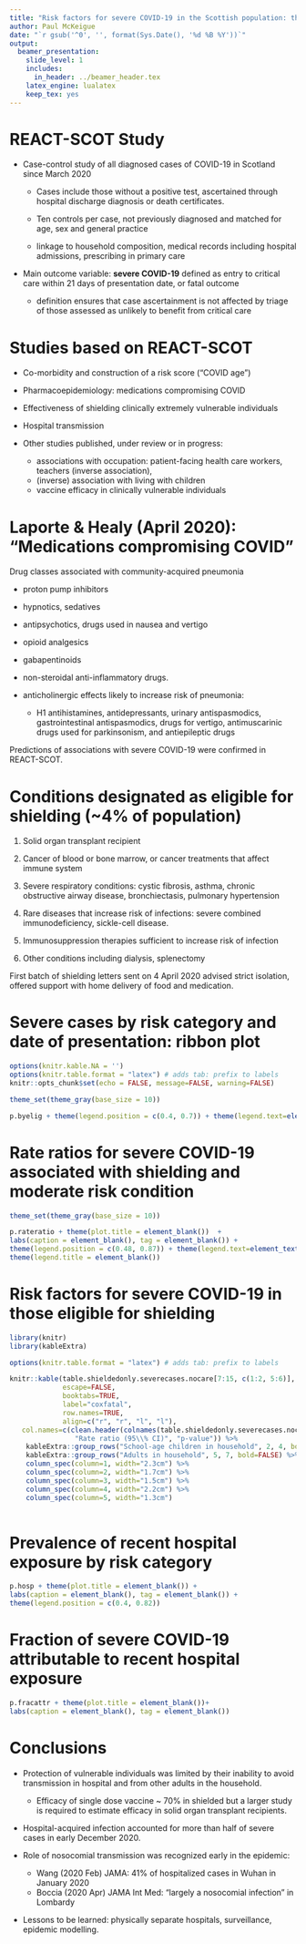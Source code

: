 ```yaml
---
title: "Risk factors for severe COVID-19 in the Scottish population: the REACT-SCOT Study"
author: Paul McKeigue 
date: "`r gsub('^0', '', format(Sys.Date(), '%d %B %Y'))`"
output: 
  beamer_presentation:
    slide_level: 1
    includes:
      in_header: ../beamer_header.tex
    latex_engine: lualatex
    keep_tex: yes
---
```


# REACT-SCOT Study

* Case-control study of all diagnosed cases of COVID-19 in Scotland since March 2020

  - Cases include those without a positive test, ascertained through hospital discharge diagnosis or death certificates. 
  
  - Ten controls per case, not previously diagnosed and matched for age, sex and general practice

  - linkage to household composition, medical records including hospital admissions, prescribing in primary care

* Main outcome variable: **severe COVID-19** defined as entry to critical care within 21 days of presentation date, or fatal outcome

  - definition ensures that case ascertainment is not affected by triage of those assessed as unlikely to benefit from critical care  

# Studies based on REACT-SCOT

* Co-morbidity and construction of a risk score ("COVID age")

* Pharmacoepidemiology: medications compromising COVID

* Effectiveness of shielding clinically extremely vulnerable individuals

* Hospital transmission

* Other studies published, under review or in progress: 
  - associations with occupation: patient-facing health care workers, teachers (inverse association), 
  - (inverse) association with living with children
  - vaccine efficacy in clinically vulnerable individuals 

# Laporte & Healy (April 2020): "Medications compromising COVID"

Drug classes associated with community-acquired pneumonia

* proton pump inhibitors

* hypnotics, sedatives 

* antipsychotics, drugs used in nausea and vertigo 

* opioid analgesics 

* gabapentinoids 

* non-steroidal anti-inflammatory drugs.

* anticholinergic effects likely to increase risk of pneumonia: 

  - H1 antihistamines, antidepressants, urinary antispasmodics, gastrointestinal antispasmodics, drugs for vertigo, antimuscarinic drugs used for parkinsonism, and antiepileptic drugs
  
Predictions of associations with severe COVID-19 were confirmed in REACT-SCOT.  

# Conditions designated as eligible for shielding (~4% of population)

1. Solid organ transplant recipient

2. Cancer of blood or bone marrow, or cancer treatments that affect immune system 

3. Severe respiratory conditions: cystic fibrosis, asthma, chronic obstructive airway disease, bronchiectasis, pulmonary hypertension

4. Rare diseases that increase risk of infections: severe combined immunodeficiency, sickle-cell disease. 

5. Immunosuppression therapies sufficient to increase risk of infection

7. Other conditions including dialysis, splenectomy

First batch of shielding letters sent on 4 April 2020 advised strict isolation, offered support with home delivery of food and medication. 
 
# Severe cases by risk category and date of presentation: ribbon plot
```r

options(knitr.kable.NA = '')
options(knitr.table.format = "latex") # adds tab: prefix to labels
knitr::opts_chunk$set(echo = FALSE, message=FALSE, warning=FALSE)

theme_set(theme_gray(base_size = 10))

p.byelig + theme(legend.position = c(0.4, 0.7)) + theme(legend.text=element_text(size=8)) 

```

# Rate ratios for severe COVID-19 associated with shielding and moderate risk condition 
```r

theme_set(theme_gray(base_size = 10))

p.rateratio + theme(plot.title = element_blank())  + 
labs(caption = element_blank(), tag = element_blank()) +   
theme(legend.position = c(0.48, 0.87)) + theme(legend.text=element_text(size=8)) + 
theme(legend.title = element_blank())

```

# Risk factors for severe COVID-19 in those eligible for shielding 
\scriptsize
\setbeamertemplate{caption}{\raggedright\insertcaption\par}

```r

library(knitr)
library(kableExtra)

options(knitr.table.format = "latex") # adds tab: prefix to labels

knitr::kable(table.shieldedonly.severecases.nocare[7:15, c(1:2, 5:6)], 
             escape=FALSE, 
             booktabs=TRUE,
			 label="coxfatal",
             row.names=TRUE,
             align=c("r", "r", "l", "l"), 
   col.names=c(clean.header(colnames(table.shieldedonly.severecases.nocare)[1:2]),
                "Rate ratio (95\\% CI)", "p-value")) %>%
    kableExtra::group_rows("School-age children in household", 2, 4, bold=FALSE) %>%
    kableExtra::group_rows("Adults in household", 5, 7, bold=FALSE) %>%
    column_spec(column=1, width="2.3cm") %>%
    column_spec(column=2, width="1.7cm") %>%
    column_spec(column=3, width="1.5cm") %>%
    column_spec(column=4, width="2.2cm") %>%
    column_spec(column=5, width="1.3cm")
 
```

# Prevalence of recent hospital exposure by risk category 

```r
p.hosp + theme(plot.title = element_blank()) + 
labs(caption = element_blank(), tag = element_blank()) + 
theme(legend.position = c(0.4, 0.82))  

```

# Fraction of severe COVID-19 attributable to recent hospital exposure 

```r
p.fracattr + theme(plot.title = element_blank())+ 
labs(caption = element_blank(), tag = element_blank())

```

# Conclusions

* Protection of vulnerable individuals was limited by their inability to avoid transmission in hospital and from other adults in the household. 

  - Efficacy of single dose vaccine ~ 70% in shielded but a larger study is required to estimate efficacy in solid organ transplant recipients. 

* Hospital-acquired infection accounted for more than half of severe cases in early December 2020. 

* Role of nosocomial transmission was recognized early in the epidemic: 

  - Wang (2020 Feb) JAMA: 41% of hospitalized cases in Wuhan in January 2020
  - Boccia (2020 Apr) JAMA Int Med: "largely a nosocomial infection" in Lombardy 

* Lessons to be learned: physically separate hospitals, surveillance, epidemic modelling. 




